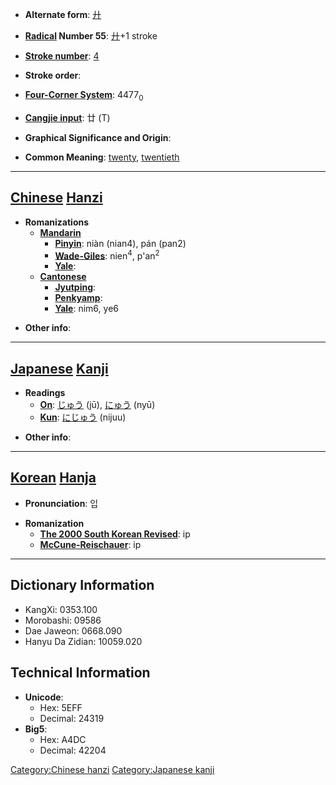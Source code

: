 * '''Alternate form''': [[廾]]

* '''[[Wiktionary:Chinese radical index| Radical]] Number 55''': [[Wiktionary:Chinese radical index 廾|廾]]+1 stroke

* '''[[Wiktionary:Chinese total strokes index|Stroke number]]''': [[Wiktionary:Chinese total strokes index 4|4]]

* '''Stroke order''': 

* '''[[Wiktionary:Chinese four corner index|Four-Corner System]]''': 4477<sub>0</sub>

* '''[[Wiktionary:Chinese Cangjie index|Cangjie input]]''': 廿 (T)

* '''Graphical Significance and Origin''': 

* '''Common Meaning''': [[twenty]], [[twentieth]]

----

== [[Chinese]] [[Hanzi]] ==

* '''Romanizations'''
** '''[[Mandarin]]'''
*** '''[[Pinyin]]''': niàn (nian4), pán (pan2)
*** '''[[Wade-Giles]]''': nien<sup>4</sup>, p'an<sup>2</sup>
*** '''[[Yale]]''': 
** '''[[Cantonese]]'''
*** '''[[Jyutping]]''':
*** '''[[Penkyamp]]''': 
*** '''[[Yale]]''': nim6, ye6

* '''Other info''': 

----

== [[Japanese]] [[Kanji]] ==

* '''Readings'''
** '''[[On]]''': [[じゅう]] (jū), [[にゅう]] (nyū)
** '''[[Kun]]''': [[にじゅう]] (nijuu)

* '''Other info''':  

----

== [[Korean]] [[Hanja]] ==

* '''Pronunciation''': 입

* '''Romanization'''
** '''[[The 2000 South Korean Revised Romanization|The 2000 South Korean Revised]]''': ip
** '''[[McCune-Reischauer]]''': ip

----

== Dictionary Information ==

* KangXi: 0353.100
* Morobashi: 09586
* Dae Jaweon: 0668.090
* Hanyu Da Zidian: 10059.020

== Technical Information ==

* '''Unicode''':
** Hex: 5EFF
** Decimal: 24319
* '''Big5''':
** Hex: A4DC
** Decimal: 42204

[[Category:Chinese hanzi]]
[[Category:Japanese kanji]]